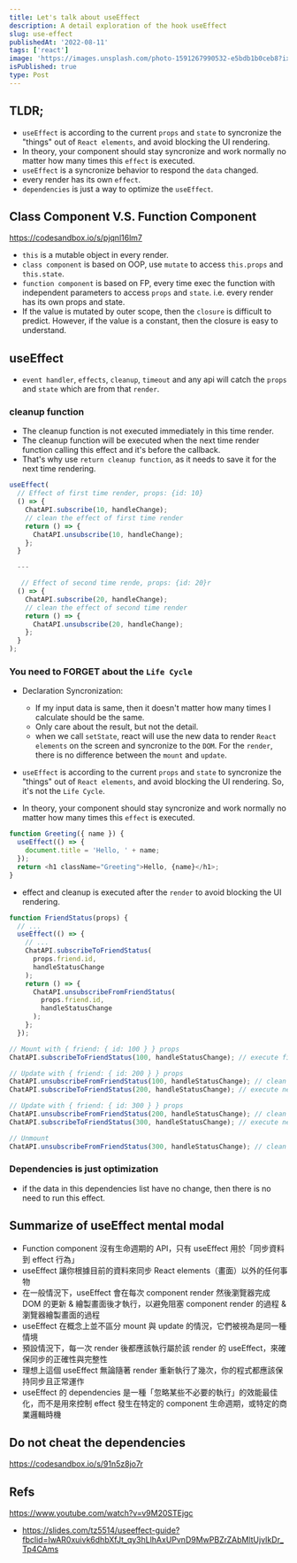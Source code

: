 ```yaml
---
title: Let's talk about useEffect
description: A detail exploration of the hook useEffect
slug: use-effect
publishedAt: '2022-08-11'
tags: ['react']
image: 'https://images.unsplash.com/photo-1591267990532-e5bdb1b0ceb8?ixlib=rb-1.2.1&ixid=MnwxMjA3fDB8MHxwaG90by1wYWdlfHx8fGVufDB8fHx8&auto=format&fit=crop&w=1127&q=80'
isPublished: true
type: Post
---
```


## TLDR;

- `useEffect` is according to the current `props` and `state` to syncronize the "things" out of `React elements`, and avoid
  blocking the UI rendering.
- In theory, your component should stay syncronize and work normally no matter how many times this `effect` is executed.
- `useEffect` is a syncronize behavior to respond the `data` changed.
- every render has its own `effect`.
- `dependencies` is just a way to optimize the `useEffect`.

## Class Component V.S. Function Component

https://codesandbox.io/s/pjqnl16lm7

- `this` is a mutable object in every render.
- `class component` is based on OOP, use `mutate` to access `this.props` and `this.state`.
- `function component` is based on FP, every time exec the function with independent parameters to access `props` and `state`.
  i.e. every render has its own props and state.
- If the value is mutated by outer scope, then the `closure` is difficult to predict.
  However, if the value is a constant, then the closure is easy to understand.

## useEffect

- `event handler`, `effects`, `cleanup`, `timeout` and any api will catch the `props` and `state` which are from that `render`.

### cleanup function

- The cleanup function is not executed immediately in this time render.
- The cleanup function will be executed when the next time render function calling this effect and it's before the callback.
- That's why use `return cleanup function`, as it needs to save it for the next time rendering.

```ts
useEffect(
  // Effect of first time render, props: {id: 10}
  () => {
    ChatAPI.subscribe(10, handleChange);
    // clean the effect of first time render
    return () => {
      ChatAPI.unsubscribe(10, handleChange);
    };
  }

  ---

   // Effect of second time rende, props: {id: 20}r
  () => {
    ChatAPI.subscribe(20, handleChange);
    // clean the effect of second time render
    return () => {
      ChatAPI.unsubscribe(20, handleChange);
    };
  }
);
```

### You need to FORGET about the `Life Cycle`

- Declaration Syncronization:

  - If my input data is same, then it doesn't matter how many times I calculate should be the same.
  - Only care about the result, but not the detail.
  - when we call `setState`, react will use the new data to render `React elements` on the screen and syncronize to the `DOM`.
    For the `render`, there is no difference between the `mount` and `update`.

- `useEffect` is according to the current `props` and `state` to syncronize the "things" out of `React elements`, and avoid
  blocking the UI rendering. So, it's not the `Life Cycle`.
- In theory, your component should stay syncronize and work normally no matter how many times this `effect` is executed.

```ts
function Greeting({ name }) {
  useEffect(() => {
    document.title = 'Hello, ' + name;
  });
  return <h1 className="Greeting">Hello, {name}</h1>;
}
```

- effect and cleanup is executed after the `render` to avoid blocking the UI rendering.

```ts
function FriendStatus(props) {
  // ...
  useEffect(() => {
    // ...
    ChatAPI.subscribeToFriendStatus(
      props.friend.id,
      handleStatusChange
    );
    return () => {
      ChatAPI.unsubscribeFromFriendStatus(
        props.friend.id,
        handleStatusChange
      );
    };
  });
```

```ts
// Mount with { friend: { id: 100 } } props
ChatAPI.subscribeToFriendStatus(100, handleStatusChange); // execute first effect

// Update with { friend: { id: 200 } } props
ChatAPI.unsubscribeFromFriendStatus(100, handleStatusChange); // clean previous effect
ChatAPI.subscribeToFriendStatus(200, handleStatusChange); // execute next effect

// Update with { friend: { id: 300 } } props
ChatAPI.unsubscribeFromFriendStatus(200, handleStatusChange); // clean previous effect
ChatAPI.subscribeToFriendStatus(300, handleStatusChange); // execute next effect

// Unmount
ChatAPI.unsubscribeFromFriendStatus(300, handleStatusChange); // clean the final effect
```

### Dependencies is just optimization

- if the data in this dependencies list have no change, then there is no need to run this effect.

## Summarize of useEffect mental modal

- Function component 沒有生命週期的 API，只有 useEffect 用於「同步資料到 effect 行為」
- useEffect 讓你根據目前的資料來同步 React elements（畫面）以外的任何事物
- 在一般情況下，useEffect 會在每次 component render 然後瀏覽器完成 DOM 的更新 & 繪製畫面後才執行，以避免阻塞 component render 的過程 & 瀏覽器繪製畫面的過程
- useEffect 在概念上並不區分 mount 與 update 的情況，它們被視為是同一種情境
- 預設情況下，每一次 render 後都應該執行屬於該 render 的 useEffect，來確保同步的正確性與完整性
- 理想上這個 useEffect 無論隨著 render 重新執行了幾次，你的程式都應該保持同步且正常運作
- useEffect 的 dependencies 是一種「忽略某些不必要的執行」的效能最佳化，而不是用來控制 effect 發生在特定的 component 生命週期，或特定的商業邏輯時機

## Do not cheat the dependencies

https://codesandbox.io/s/91n5z8jo7r

## Refs

https://www.youtube.com/watch?v=v9M20STEjgc

- https://slides.com/tz5514/useeffect-guide?fbclid=IwAR0xuivk6dhbXfJt_qy3hLlhAxUPvnD9MwPBZrZAbMltUjvIkDr_Tp4CAms
